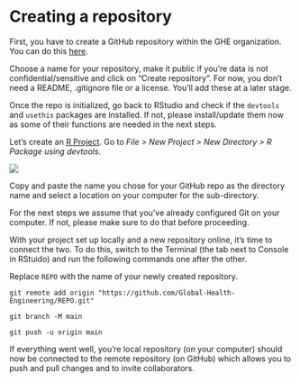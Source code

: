# Creating a repository {#sec-repository}

First, you have to create a GitHub repository within the GHE organization. You can do this [here](https://github.com/Global-Health-Engineering).

Choose a name for your repository, make it public if you're data is not confidential/sensitive and click on "Create repository". For now, you don't need a README, .gitignore file or a license. You'll add these at a later stage.

Once the repo is initialized, go back to RStudio and check if the `devtools` and `usethis` packages are installed. If not, please install/update them now as some of their functions are needed in the next steps.

Let's create an [R Project](https://support.posit.co/hc/en-us/articles/200526207-Using-RStudio-Projects). Go to *File \> New Project \> New Directory \> R Package using devtools*. 

![](images/create_pkg_with_devtools.png)

Copy and paste the name you chose for your GitHub repo as the directory name and select a location on your computer for the sub-directory.

::: {.callout-note}
For the next steps we assume that you've already configured Git on your computer. If not, please make sure to do that before proceeding.
:::

With your project set up locally and a new repository online, it's time to connect the two. To do this, switch to the Terminal (the tab next to Console in RStuido) and run the following commands one after the other.

::: {.callout-warning}
Replace `REPO` with the name of your newly created repository.
:::

  ``` 
  git remote add origin "https://github.com/Global-Health-Engineering/REPO.git" 

  git branch -M main

  git push -u origin main
  ```
  
  If everything went well, you're local repository (on your computer) should now be connected to the remote repository (on GitHub)  which allows you to push and pull changes and to invite collaborators.
